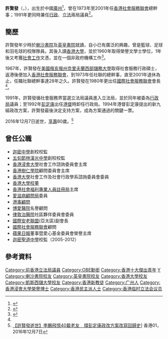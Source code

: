 {{Infobox_officeholder
| name = 許賢發
| original_name = Hui Yin-fat
| honorific-suffix = {{postnominals|country=GBR|size=100%|OBE|JP}}
| image =
| office = [[香港特別行政區行政會議|香港行政局]][[香港行政局非官守議員列表|非官守議員]]
| term_start = 1991年11月1日
| term_end = 1992年10月7日
| appointed = [[衛奕信|衛奕信爵士]]
| office1 = [[臨時立法會|臨時立法會]]議員
| term_start1 = 1996年12月21日
| term_end1 = 1998年6月30日
| office2 = [[香港立法局|香港立法局]]議員
| term_start2 = 1985年10月30日
| term_end2 = 1995年7月31日
| constituency2 = [[社會福利界功能界別|社會服務界]]
| successor2 = [[羅致光|羅致光]]
| office3 = [[香港社會服務聯會|香港社會服務聯會]][[總幹事|總幹事]]
| term_start3 = 1973年6月12日
| term_end3 = 2001年6月10日
| predecessor3 = [[麥嘉理|麥嘉理]]
| successor3 = [[陳智思|陳智思]]（主席）
| Native place = [[廣東|廣東]][[廣州|廣州]]
| birth_date = {{birth date|1936|4|28}}
| birth_place = {{ROC-1928}}[[廣東省_(中華民國)|廣東省]][[廣州市_(中華民國)|廣州市]]
| death_date = {{death date and age|2016|12|7|1936|4|28}}
| death_place = {{HKG}}
| party = 
| spouse = 范綺芳
| relatives =
| educate =
* [[喇沙書院|喇沙書院]]
* [[英皇書院|英皇書院]]</span>
* [[香港大學|香港大學]]榮譽文學士（1960）</span>
* [[香港大學|香港大學]]社會工作文憑（1961）</span>
* [[凱斯西儲大學|西部儲備大學]]社會服務行政碩士（1967）</span>
| religion = [[基督教|基督教]]
}}
'''許賢發'''{{OBE}}{{JP}}（{{lang-en|'''Hui Yin-fat'''}}，{{bd|1936年|4月28日|2016年|12月7日}}），出生於中國[[廣州|廣州]]<ref name="臨時立法會">{{cite web|title=臨時立法會議員簡歷 - 許賢發|url=http://www.legco.gov.hk/yr97-98/chinese/members/meminfo.htm|publisher=臨時立法會|accessdate=2011-12-20|deadurl=yes|archiveurl=https://web.archive.org/web/20130921054646/http://www.legco.gov.hk/yr97-98/chinese/members/meminfo.htm|archivedate=2013-09-21}}</ref>，曾在1973年至2001年任[[香港社會服務聯會|香港社會服務聯會]]總幹事；1991年更同時兼任[[行政局|行政]]、[[香港立法局|立法]]兩局議員<ref name="社聯">{{cite web|title=歷屆主席及總幹事 許賢發 OBE 太平紳士|url=http://www.hkcss.org.hk/60/chair_c_hui.htm|publisher=香港社會服務聯會|accessdate=2011-12-20|deadurl=yes|archiveurl=https://web.archive.org/web/20100214033053/http://www.hkcss.org.hk/60/chair_c_hui.htm|archivedate=2010-02-14}}</ref>。

==簡歷==
許賢發年少時於[[喇沙書院|喇沙書院]]及[[英皇書院|英皇書院]]就讀，自小已有廣泛的興趣，曾是籃球、足球和羽毛球的校隊隊員。其後入讀[[香港大學|香港大學]]，並於1960年取得榮譽文學士學位，1年後又考獲[[社會工作|社會工作]]文憑，並在一個非政府機構工作<ref>{{cite news|title=許賢發終於離「女人堆」|url=http://www.singtao.com/archive/fullstory.asp?andor=or&year1=2001&month1=6&day1=10&year2=2001&month2=6&day2=10&category=all&id=20010610a11&keyword1=&keyword2=|newspaper=《星島日報》|date=2001-06-10|accessdate=2011-12-21|archive-date=2020-03-28|archive-url=https://web.archive.org/web/20200328072851/https://std.stheadline.com/archive/fullstory.asp?andor=or&year1=2001&month1=6&day1=10&year2=2001&month2=6&day2=10&category=all&id=20010610a11&keyword1=&keyword2=|dead-url=no}}</ref>。

1967年，許賢發在[[美國|美國]][[俄亥俄州|俄亥俄州]][[克里夫蘭|克里夫蘭]][[凱斯西儲大學|西部儲務大學]]取得社會服務行政碩士，返港後便加入[[香港社會服務聯會|香港社會服務聯會]]，到1973年任社聯的總幹事，直至2001年退休為止，任職社聯總幹事達28年之久。許賢發在1980年更出任[[國際社會服務聯會|國際社會服務聯會]]會長<ref name="社聯"/>。

1991年，許賢發循社會服務界當選立法局議員進入立法局，並於同年被委為[[行政局|行政局]]議員；至1992年[[彭定康|彭定康]]出任[[港督|港督]]時卸任行政局。1994年港督彭定康提出的新九組政改方案，許賢發最後決定支持方案，成為方案通過的關鍵一票。

2016年12月7日逝世，[[訃告|享壽]]80歲。<ref>[https://www.hk01.com/%E7%A4%BE%E6%9C%83%E6%96%B0%E8%81%9E/58546/%E8%A8%B1%E8%B3%A2%E7%99%BC%E9%80%9D%E4%B8%96-%E6%9D%8E%E9%B5%AC%E9%A3%9B%E6%86%B640%E8%BC%89%E8%80%81%E5%8F%8B-%E6%92%90%E5%BD%AD%E5%AE%9A%E5%BA%B7%E6%94%BF%E6%94%B9%E6%96%B9%E6%A1%88%E6%94%B9%E5%AF%AB%E5%9B%9E%E6%AD%B8%E5%8F%B2 {{Wayback|url=https://www.hk01.com/%E7%A4%BE%E6%9C%83%E6%96%B0%E8%81%9E/58546/%E8%A8%B1%E8%B3%A2%E7%99%BC%E9%80%9D%E4%B8%96-%E6%9D%8E%E9%B5%AC%E9%A3%9B%E6%86%B640%E8%BC%89%E8%80%81%E5%8F%8B-%E6%92%90%E5%BD%AD%E5%AE%9A%E5%BA%B7%E6%94%BF%E6%94%B9%E6%96%B9%E6%A1%88%E6%94%B9%E5%AF%AB%E5%9B%9E%E6%AD%B8%E5%8F%B2 |date=20210301013104 }} 【許賢發逝世】李鵬飛憶40載老友　撐彭定康政改方案改寫回歸史]] 香港01，2016年12月7日</ref>

==曾任公職==
*[[迦密中學|迦密中學]]創校校監 
*[[五旬節林漢光中學|五旬節林漢光中學]]創校校監 
*[[香港浸會大學|香港浸會大學]]社會工作諮詢委員會主席 
*[[香港樹仁學院|香港樹仁學院]]顧問委員會主席 
*[[香港大學|香港大學]]社會工作及社會行政學系諮詢委員會委員 
*[[香港大學|香港大學]][[校董|校董]] 
*[[香港社會福利專業人員註冊局|香港社會福利專業人員註冊局]]主席 
*[[愛滋病顧問局|愛滋病顧問局]]委員
*[[港事顧問|港事顧問]]
*[[博愛醫院|博愛醫院]]名譽顧問 
*[[律敦治醫院|律敦治醫院]]社區夥伴委員會委員 
*[[國際安老聯盟|國際安老聯盟]](亞太區)副會長 
*[[國際社會服務聯會|國際社會服務聯會]]顧問
*[[蘋果日報_(香港)|蘋果日報]]董事暨愛心基金委員會榮譽主席
*[[迦密聖道中學|迦密聖道中學]]校監（2005-2012）

==參考資料==
{{reflist}}

{{香港十大傑出青年}}
{{香港立法局議員 (1985-1988)}}
{{香港立法局議員 (1988-1991)}}
{{香港立法局議員 (1991-1995)}}
{{香港臨時立法會議員}}

{{DEFAULTSORT:Hui Yin Fat}}
[[Category:前香港立法局議員|Category:前香港立法局議員]]
[[Category:OBE勳銜|Category:OBE勳銜]]
[[Category:香港十大傑出青年|Category:香港十大傑出青年]]
[[Category:許姓|Y]]
[[Category:喇沙書院校友|Category:喇沙書院校友]]
[[Category:英皇書院校友|Category:英皇書院校友]]
[[Category:香港大學校友|Category:香港大學校友]]
[[Category:凱斯西儲大學校友|Category:凱斯西儲大學校友]]
[[Category:香港新教徒|Category:香港新教徒]]
[[Category:广州人|Category:广州人]]
[[Category:香港浸會大學榮譽博士|Category:香港浸會大學榮譽博士]]
[[Category:香港民主派人士|Category:香港民主派人士]]
[[Category:香港临时立法会议员|Category:香港临时立法会议员]]